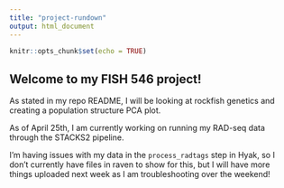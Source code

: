 ```yaml
---
title: "project-rundown"
output: html_document
---
```


```r
knitr::opts_chunk$set(echo = TRUE)
```

## Welcome to my FISH 546 project!

As stated in my repo README, I will be looking at rockfish genetics and creating a population structure PCA plot.\

As of April 25th, I am currently working on running my RAD-seq data through the STACKS2 pipeline.\

I'm having issues with my data in the `process_radtags` step in Hyak, so I don't currently have files in raven to show for this, but I will have more things uploaded next week as I am troubleshooting over the weekend!
